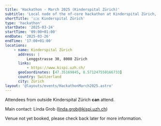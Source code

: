 ```yaml
---
title: 'Hackathon - March 2025 (Kinderspital Zürich)'
subtitle: 'Local node of the nf-core hackathon at Kinderspital Zürich, Switzerland'
shortTitle: '🇨🇭 Kinderspital Zürich'
type: 'hackathon'
startDate: '2025-03-24'
startTime: '09:00+01:00'
endDate: '2025-03-26'
endTime: '17:00+01:00'
locations:
    - name: Kinderspital Zürich
      address: |
          Lenggstrasse 30, 8008 Zürich
      links:
          - https://www.kispi.uzh.ch/
      geoCoordinates: [47.35169845, 8.571247550166733]
      country: Switzerland
      city: Zürich
layout: '@layouts/events/HackathonMarch2025.astro'
---
```


Attendees from outside Kinderspital Zürich **can** attend.

Main contact: Linda Grob ([linda.grob@kispi.uzh.ch](mailto:linda.grob@kispi.uzh.ch))

Venue not yet booked, please check back later for more information.

